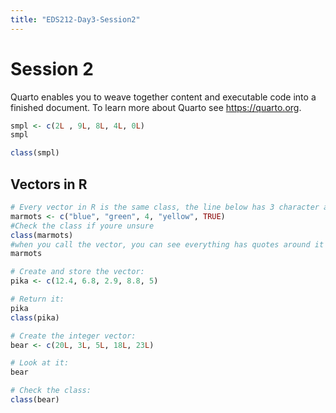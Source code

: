 ```yaml
---
title: "EDS212-Day3-Session2"
---
```


# Session 2

Quarto enables you to weave together content and executable code into a finished document. To learn more about Quarto see <https://quarto.org>.

```r
smpl <- c(2L , 9L, 8L, 4L, 0L)
smpl

class(smpl)
```

## Vectors in R

```r

# Every vector in R is the same class, the line below has 3 character a numeric and a logical value, so R will make them all characters because that is the best was to contain all the values for the vector
marmots <- c("blue", "green", 4, "yellow", TRUE)
#Check the class if youre unsure
class(marmots)
#when you call the vector, you can see everything has quotes around it which makes them characters
marmots

```

```r
# Create and store the vector: 
pika <- c(12.4, 6.8, 2.9, 8.8, 5)

# Return it:
pika
class(pika)
```

```r
# Create the integer vector:
bear <- c(20L, 3L, 5L, 18L, 23L)

# Look at it:
bear

# Check the class:
class(bear) 
```
